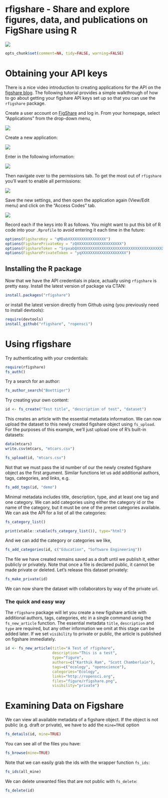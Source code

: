 <!--
%\VignetteEngine{knitr}
%\VignetteIndexEntry{A Markdown Vignette with knitr}
-->


# rfigshare - Share and explore figures, data, and publications on FigShare using R


![](http://farm9.staticflickr.com/8180/7950489358_ea902bdaae_o.png)


```r
opts_chunk$set(comment=NA, tidy=FALSE, warning=FALSE)
```



# Obtaining your API keys

There is a nice video introduction to creating applications for the API on the [figshare blog](http://figshare.com/blog/figshare_API_available_to_all/48).  The following tutorial provides a simple walkthrough of how to go about getting your figshare API keys set up so that you can use the `rfigshare` package.  


Create a user account on [FigShare](http://figshare.com) and log in.  From your homepage, select "Applications" from the drop-down menu,

![](http://farm9.staticflickr.com/8171/7950489558_5172515057_o.png)

Create a new application:

![](http://farm9.staticflickr.com/8038/7950490158_7feaf680bd_o.png)


Enter in the following information: 

![](http://farm9.staticflickr.com/8305/7950490562_02846cea92_o.png)

Then navigate over to the permissions tab.  To get the most out of `rfigshare` you'll want to enable all permissions:

![](http://farm9.staticflickr.com/8448/7950491064_c3820e62bd_o.png)

Save the new settings, and then open the application again (View/Edit menu) and click on the "Access Codes" tab.

![](http://farm9.staticflickr.com/8308/7950491470_621da9c5d1_o.png)

Record each if the keys into R as follows.  You might want to put this bit of R code into your `.Rprofile` to avoid entering it each time in the future:

```r
options(FigshareKey = "qMDabXXXXXXXXXXXXXXXXX")
options(FigsharePrivateKey = "zQXXXXXXXXXXXXXXXXXXXX")
options(FigshareToken = "SrpxabQXXXXXXXXXXXXXXXXXXXXXXXXXXXXXXXXXXXXXXXXXXXXXXXXXXXXXXXXXXX")
options(FigsharePrivateToken = "yqXXXXXXXXXXXXXXXXXXXX")
```


## Installing the R package

Now that we have the API credentials in place, actually using `rfigshare` is pretty easy.  Install the latest version of package via CTAN:  
```r
install.packages("rfigshare")
```
or install the latest version directly from Github using (you previously need to install devtools):
```r
require(devtools)
install_github("rfigshare", "ropensci")
```

# Using rfigshare


Try authenticating with your credentials:

``` r
require(rfigshare)
fs_auth()
````


Try a search for an author:

``` r
fs_author_search("Boettiger")
````

Try creating your own content:

``` r
id <- fs_create("Test title", "description of test", "dataset")
````

This creates an article with the essential metadata information. We can now upload the dataset to this newly created figshare object using `fs_upload`.  For the purposes of this example, we'll just upload one of R's built-in datasets:

``` r
data(mtcars)
write.csv(mtcars, "mtcars.csv")

fs_upload(id, "mtcars.csv")
```

Not that we must pass the id number of our the newly created figshare object as the first argument.  Similar functions let us add additional authors, tags, categories, and links, e.g.

``` r
fs_add_tags(id, "demo")
```


Minimal metadata includes title, description, type, and at least one tag and one category.  We can add categories using either the category id or the name of the category, but it must be one of the preset categories available.  We can ask the API for a list of all the categories:

``` r
fs_category_list()
```

``` r
print(xtable::xtable(fs_category_list()), type="html")
```

And we can add the category or categories we like,

``` r
fs_add_categories(id, c("Education", "Software Engineering"))
```


The file we have created remains saved as a draft until we publish it, either publicly or privately.  Note that once a file is declared public, it cannot be made private or deleted.  Let's release this dataset privately:

``` r
fs_make_private(id)
```

We can now share the dataset with collaborators by way of the private url.  

### The quick and easy way

The `rfigshare` package will let you create a new figshare article with additional authors, tags, categories, etc in a single command usnig the `fs_new_article` function.  The essential metadata `title`, `description` and `type` are required, but any other information we omit at this stage can be added later.  If we set `visibility` to private or public, the article is published on figshare immediately.  

``` r
id <- fs_new_article(title="A Test of rfigshare", 
                     description="This is a test", 
                     type="figure", 
                     authors=c("Karthik Ram", "Scott Chamberlain"), 
                     tags=c("ecology", "openscience"), 
                     categories="Ecology", 
                     links="http://ropensci.org", 
                     files="figure/rfigshare.png",
                     visibility="private")
```

# Examining Data on Figshare

We can view all available metadata of a figshare object.  If the object is not public (e.g. draft or private), we have to add the `mine=TRUE` option

``` r
fs_details(id, mine=TRUE)
```

You can see all of the files you have:

``` r
fs_browse(mine=TRUE)
```

Note that we can easily grab the ids with the wrapper function `fs_ids`:


``` r
fs_ids(all_mine)
```



We can delete unwanted files that are not public with `fs_delete`:  

``` r
fs_delete(id)
```
